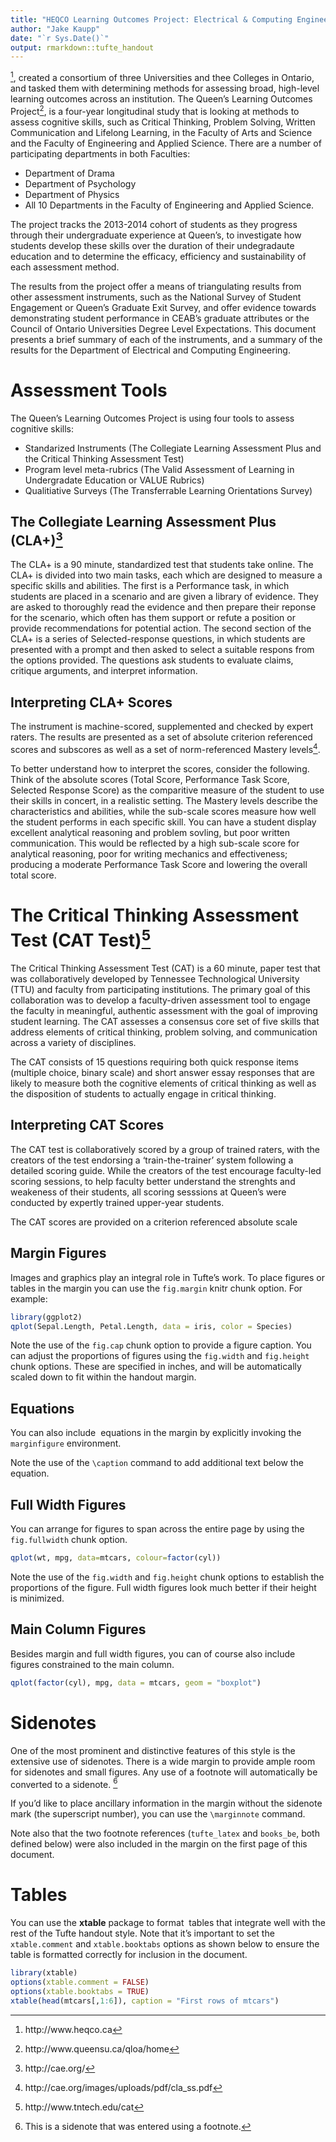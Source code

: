 ```yaml
---
title: "HEQCO Learning Outcomes Project: Electrical & Computing Engineering"
author: "Jake Kaupp"
date: "`r Sys.Date()`"
output: rmarkdown::tufte_handout
---
```


\vspace{40 mm}

\newthought{The Higher Education Quality Council}[^heqco], created a consortium of three Universities and thee Colleges in Ontario, and tasked them with determining methods for assessing broad, high-level learning outcomes across an institution.  The Queen's Learning Outcomes Project[^qlop], is a four-year longitudinal study that is looking at methods to assess cognitive skills, such as Critical Thinking, Problem Solving, Written Communication and Lifelong Learning, in the Faculty of Arts and Science and the Faculty of Engineering and Applied Science.  There are a number of participating departments in both Faculties:

* Department of Drama
* Department of Psychology
* Department of Physics
* All 10 Departments in the Faculty of Engineering and Applied Science.

The project tracks the 2013-2014 cohort of students as they progress through their undergraduate experience at Queen's, to investigate how students develop these skills over the duration of their undegradaute education and to determine the efficacy, efficiency and sustainability of each assessment method. 

The results from the project offer a means of triangulating results from other assessment instruments, such as the National Survey of Student Engagement or Queen's Graduate Exit Survey, and offer evidence towards demonstrating student performance in CEAB's graduate attributes or the Council of Ontario Universities Degree Level Expectations.  This document presents a brief summary of each of the instruments, and a summary of the results for the Department of Electrical and Computing Engineering.

\newpage

# Assessment Tools

The Queen's Learning Outcomes Project is using four tools to assess cognitive skills:

* Standarized Instruments (The Collegiate Learning Assessment Plus and the Critical Thinking Assessment Test)
* Program level meta-rubrics (The Valid Assessment of Learning in Undergradate Education or VALUE Rubrics)
* Qualitiative Surveys (The Transferrable Learning Orientations Survey)

## The Collegiate Learning Assessment Plus (CLA+)[^cla+] 

The CLA+ is a 90 minute, standardized test that students take online.  The CLA+ is divided into two main tasks, each which are designed to measure a specific skills and abilities.  The first is a Performance task, in which students are placed in a scenario and are given a library of evidence.  They are asked to thoroughly read the evidence and then prepare their reponse for the scenario, which often has them support or refute a position or provide recommendations for potential action.  The second section of the CLA+ is a series of Selected-response questions, in which students are presented with a prompt and then asked to select a suitable respons from the options provided.  The questions ask students to evaluate claims, critique arguments, and interpret information. 

## Interpreting CLA+ Scores
The instrument is machine-scored, supplemented and checked by expert raters.  The results are presented as a set of absolute criterion referenced scores and subscores as well as a set of norm-referenced Mastery levels[^mastery]. 

To better understand how to interpret the scores, consider the following.  Think of the absolute scores (Total Score, Performance Task Score, Selected Response Score) as the comparitive measure of the student to use their skills in concert, in a realistic setting.  The Mastery levels describe the characteristics and abilities, while the sub-scale scores measure how well the student performs in each specific skill.  You can have a student display excellent analytical reasoning and problem sovling, but poor written communication.  This would be reflected by a high sub-scale score for analytical reasoning, poor for writing mechanics and effectiveness; producing a moderate Performance Task Score and lowering the overall total score.


# The Critical Thinking Assessment Test (CAT Test)[^cat]

The Critical Thinking Assessment Test (CAT) is a 60 minute, paper test that was collaboratively developed by Tennessee Technological University (TTU) and faculty from participating institutions. The primary goal of this collaboration was to develop a faculty-driven assessment tool to engage the faculty in meaningful, authentic assessment with the goal of improving student learning. The CAT assesses a consensus core set of five skills that address elements of critical thinking, problem solving, and communication across a variety of disciplines. 

The CAT consists of 15 questions requiring both quick response items (multiple choice, binary scale) and short answer essay responses that are likely to measure both the cognitive elements of critical thinking as well as the disposition of students to actually engage in critical thinking. 

## Interpreting CAT Scores
The CAT test is collaboratively scored by a group of trained raters, with the creators of the test endorsing a 'train-the-trainer' system following a detailed scoring guide.  While the creators of the test encourage faculty-led scoring sessions, to help faculty better understand the strenghts and weakeness of their students, all scoring sesssions at Queen's were conducted by expertly trained upper-year students.

The CAT scores are provided on a criterion referenced absolute scale


## Margin Figures

Images and graphics play an integral role in Tufte's work. To place figures or tables in the margin you can use the `fig.margin` knitr chunk option. For example:

```r
library(ggplot2)
qplot(Sepal.Length, Petal.Length, data = iris, color = Species)
```

Note the use of the `fig.cap` chunk option to provide a figure caption. You can adjust the proportions of figures using the `fig.width` and `fig.height` chunk options. These are specified in inches, and will be automatically scaled down to fit within the handout margin.

## Equations

You can also include \LaTeX\ equations in the margin by explicitly invoking the `marginfigure` environment.

\begin{marginfigure}
$$\frac{d}{dx}\left( \int_{0}^{x} f(u)\,du\right)=f(x).$$
\caption{An equation}
\end{marginfigure}

Note the use of the `\caption` command to add additional text below the equation.

## Full Width Figures

You can arrange for figures to span across the entire page by using the `fig.fullwidth` chunk option. 

```r
qplot(wt, mpg, data=mtcars, colour=factor(cyl))
```

Note the use of the `fig.width` and `fig.height` chunk options to establish the proportions of the figure. Full width figures look much better if their height is minimized.

## Main Column Figures

Besides margin and full width figures, you can of course also include figures constrained to the main column.

```r
qplot(factor(cyl), mpg, data = mtcars, geom = "boxplot")
```

# Sidenotes

One of the most prominent and distinctive features of this style is the extensive use of sidenotes. There is a wide margin to provide ample room for sidenotes and small figures. Any use of a footnote will automatically be converted to a sidenote. ^[This is a sidenote that was entered using a footnote.] 

If you'd like to place ancillary information in the margin without the sidenote mark (the superscript number), you can use the `\marginnote` command. \marginnote{This is a margin note.  Notice that there isn't a number preceding the note.}

Note also that the two footnote references (`tufte_latex` and `books_be`, both defined below) were also included in the margin on the first page of this document.

# Tables

You can use the **xtable** package to format \LaTeX\ tables that integrate well with the rest of the Tufte handout style. Note that it's important to set the `xtable.comment` and `xtable.booktabs` options as shown below to ensure the table is formatted correctly for inclusion in the document.

```r
library(xtable)
options(xtable.comment = FALSE)
options(xtable.booktabs = TRUE)
xtable(head(mtcars[,1:6]), caption = "First rows of mtcars")
```



[^heqco]: http://www.heqco.ca
[^qlop]: http://www.queensu.ca/qloa/home
[^tools]: http://www.queensu.ca/qloa/assessment-tools
[^cla+]: http://cae.org/
[^cat]: http://www.tntech.edu/cat
[^value]: http://www.aacu.org/value/rubrics
[^tlo]: http://www.queensu.ca/qloa/assessment-tools/transferable-learning-orientations-tlo-survey
[^mastery]: http://cae.org/images/uploads/pdf/cla_ss.pdf








